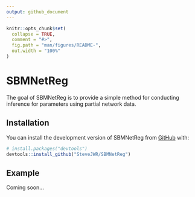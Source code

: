 ```yaml
---
output: github_document
---
```


<!-- README.md is generated from README.Rmd. Please edit that file -->

```r
knitr::opts_chunk$set(
  collapse = TRUE,
  comment = "#>",
  fig.path = "man/figures/README-",
  out.width = "100%"
)
```

# SBMNetReg

<!-- badges: start -->
<!-- badges: end -->

The goal of SBMNetReg is to provide a simple method for conducting inference for parameters using partial network data. 

## Installation

You can install the development version of SBMNetReg from [GitHub](https://github.com/) with:

``` r
# install.packages("devtools")
devtools::install_github("SteveJWR/SBMNetReg")
```

## Example

Coming soon... 

